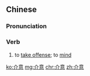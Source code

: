 ==Chinese==
{{zh-forms}}

===Pronunciation===
{{zh-pron
|m=jièyì
|c=gaai3 ji3
|mn=kài-ì
|cat=v
}}

===Verb===
{{zh-verb}}

# to [[take offense]]; to [[mind]]

[[ko:介意]]
[[mg:介意]]
[[chr:介意]]
[[zh:介意]]